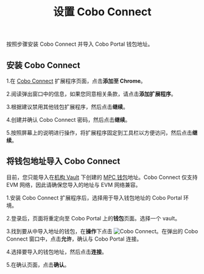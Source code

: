 ﻿---
title: "设置 Cobo Connect"
sidebarTitle: "设置 Cobo Connect"
---
按照步骤安装 Cobo Connect 并导入 Cobo Portal 钱包地址。

## 安装 Cobo Connect

1.在 [Cobo Connect](https://chromewebstore.google.com/detail/cobo-connect/imnmigiomjbgehplnfpajkgeaibljnik?pli=1) 扩展程序页面，点击**添加至 Chrome**。

2.阅读弹出窗口中的信息，如果您同意相关条款，请点击**添加扩展程序**。

3.根据建议禁用其他钱包扩展程序，然后点击**继续**。

4.创建并确认 Cobo Connect 密码，然后点击**继续**。

5.按照屏幕上的说明进行操作，将扩展程序固定到工具栏以方便访问，然后点击**继续**。 

## 将钱包地址导入 Cobo Connect

<Note>目前，您只能导入在[机构 Vault](/cn/portal/mpc-wallets/ocw/create-mpc-vault) 下创建的 [MPC 钱包](/cn/portal/mpc-wallets/introduction)地址。Cobo Connect 仅支持 EVM 网络，因此请确保您导入的地址与 EVM 网络兼容。</Note>

1.安装 Cobo Connect 扩展程序后，选择用于导入钱包地址的 Cobo Portal 环境。

2.登录后，页面将重定向至 Cobo Portal 上的**钱包**页面。选择一个 vault。

3.找到要从中导入地址的钱包，在**操作**下点击 <img src="/en/images/common/icon_cobo_connect.svg" className="icon" alt="Cobo Connect"></img>。在弹出的 Cobo Connect 窗口中，点击**允许**，确认与 Cobo Portal 连接。

4.选择要导入的钱包地址，然后点击**连接**。

5.在确认页面，点击**确认**。

